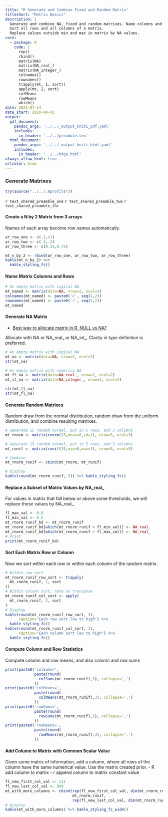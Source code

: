 ```yaml
---
title: "R Generate and Combine Fixed and Random Matrix"
titleshort: "Matrix Basics"
description: |
  Generate and combine NA, fixed and random matrixes. Name columns and rows.
  Sort all rows and all columns of a matrix.
  Replace values outside min and max in matrix by NA values. 
core:
  - package: R
    code: |
      rep()
      rbind()
      matrix(NA)
      matrix(NA_real_)
      matrix(NA_integer_)
      colnames()
      rownames()
      t(apply(mt, 1, sort))
      apply(mt, 2, sort)
      colMeans
      rowMeans
      which()
date: 2022-07-14
date_start: 2020-04-01
output:
  pdf_document:
    pandoc_args: '../../_output_kniti_pdf.yaml'
    includes:
      in_header: '../../preamble.tex'
  html_document:
    pandoc_args: '../../_output_kniti_html.yaml'
    includes:
      in_header: "../../hdga.html"
always_allow_html: true
urlcolor: blue
---
```


### Generate Matrixes

```r
try(source("../../.Rprofile"))
```

`r text_shared_preamble_one`
`r text_shared_preamble_two`
`r text_shared_preamble_thr`

#### Create a N by 2 Matrix from 3 arrays

Names of each array become row names automatically.

```r
ar_row_one <- c(-1,+1)
ar_row_two <- c(-3,-2)
ar_row_three <- c(0.35,0.75)

mt_n_by_2 <- rbind(ar_row_one, ar_row_two, ar_row_three)
kable(mt_n_by_2) %>%
  kable_styling_fc()
```

#### Name Matrix Columns and Rows

```r
# An empty matrix with Logical NA
mt_named <- matrix(data=NA, nrow=2, ncol=2)
colnames(mt_named) <- paste0('c', seq(1,2))
rownames(mt_named) <- paste0('r', seq(1,2))
mt_named
```

#### Generate NA Matrix

- [Best way to allocate matrix in R, NULL vs NA?](https://stackoverflow.com/a/26724451/8280804)

Allocate with NA or NA_real_ or NA_int_. Clarity in type definition is preferred.

```r
# An empty matrix with Logical NA
mt_na <- matrix(data=NA, nrow=2, ncol=2)
str(mt_na)

# An empty matrix with numerica NA
mt_fl_na <- matrix(data=NA_real_, nrow=2, ncol=2)
mt_it_na <- matrix(data=NA_integer_, nrow=2, ncol=2)

str(mt_fl_na)
str(mt_fl_na)
```

#### Generate Random Matrixes

Random draw from the normal distribution, random draw from the uniform distribution, and combine resulting matrixes.

```r
# Generate 15 random normal, put in 5 rows, and 3 columns
mt_rnorm <- matrix(rnorm(15,mean=0,sd=1), nrow=5, ncol=3)

# Generate 15 random normal, put in 5 rows, and 3 columns
mt_runif <- matrix(runif(15,min=0,max=1), nrow=5, ncol=5)

# Combine
mt_rnorm_runif <- cbind(mt_rnorm, mt_runif)

# Display
kable(round(mt_rnorm_runif, 3)) %>% kable_styling_fc()
```

#### Replace a Subset of Matrix Values by NA_real_

For values in matrix that fall below or above some thresholds, we will replace these values by NA_real_.

```r
fl_max_val <- 0.8
fl_min_val <- 0.2
mt_rnorm_runif_bd <- mt_rnorm_runif
mt_rnorm_runif_bd[which(mt_rnorm_runif < fl_min_val)] <- NA_real_
mt_rnorm_runif_bd[which(mt_rnorm_runif > fl_max_val)] <- NA_real_
# Print
print(mt_rnorm_runif_bd)
```

#### Sort Each Matrix Row or Column

Now we sort within each row or within each column of the random matrix.

```r
# Within row sort
mt_rnorm_runif_row_sort <- t(apply(
  mt_rnorm_runif, 1, sort
))
# Within column sort, note no transpose
mt_rnorm_runif_col_sort <- apply(
  mt_rnorm_runif, 2, sort
)
# Display
kable(round(mt_rnorm_runif_row_sort, 3),
      caption="Each row sort low to high") %>%
  kable_styling_fc()
kable(round(mt_rnorm_runif_col_sort, 3),
      caption="Each column sort low to high") %>%
  kable_styling_fc()
```

#### Compute Column and Row Statistics

Compute column and row means, and also column and row sums

```r
print(paste0('colSums=',
             paste(round(
               colSums(mt_rnorm_runif),3), collapse=',')
             ))
print(paste0('colMeans=',
             paste(round(
               colMeans(mt_rnorm_runif),3), collapse=',')
             ))
print(paste0('rowSums=',
             paste(round(
               rowSums(mt_rnorm_runif),3), collapse=',')
             ))
print(paste0('rowMeans=',
             paste(round(
               rowMeans(mt_rnorm_runif),3), collapse=',')
             ))
```


#### Add Column to Matrix with Common Scalar Value

Given some matrix of information, add a column, where all rows of the column have the same numerical value. Use the matrix created prior.
- R add column to matrix
- r append column to matrix constant value

```r
fl_new_first_col_val <- 111
fl_new_last_col_val <- 999
mt_with_more_columns <- cbind(rep(fl_new_first_col_val, dim(mt_rnorm_runif)[1]),
                              mt_rnorm_runif,
                              rep(fl_new_last_col_val, dim(mt_rnorm_runif)[1]))
# Display
kable(mt_with_more_columns) %>% kable_styling_fc_wide()
```

